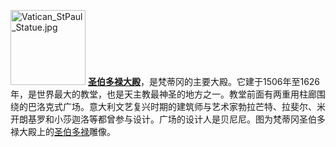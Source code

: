 [[File:Vatican_StPaul_Statue.jpg|120px]]
'''[[圣伯多禄大殿|圣伯多禄大殿]]'''，是梵蒂冈的主要大殿。它建于1506年至1626年，是世界最大的教堂，也是天主教最神圣的地方之一。教堂前面有两重用柱廊围绕的巴洛克式广场。意大利文艺复兴时期的建筑师与艺术家勃拉芒特、拉斐尔、米开朗基罗和小莎迦洛等都曾参与设计。广场的设计人是贝尼尼。图为梵蒂冈圣伯多禄大殿上的[[圣伯多禄|圣伯多禄]]雕像。
